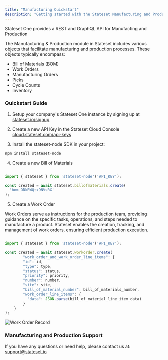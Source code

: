 ```yaml
---
title: "Manufacturing Quickstart"
description: "Getting started with the Stateset Manufacturing and Production API"
---
```


Stateset One provides a REST and GraphQL API for Manufacting and Production

The Manufacturing & Production module in Stateset includes various objects that facilitate manufacturing and production processes. These objects typically encompass:

- Bill of Materials (BOM)
- Work Orders
- Manufacturing Orders
- Picks
- Cycle Counts
- Inventory

### Quickstart Guide

1) Setup your company's Stateset One instance by signing up at <a href="https://stateset.io/signup">stateset.io/signup</a>

2) Create a new API Key in the Stateset Cloud Console <a href="https://cloud.stateset.com/api-keys">cloud.stateset.com/api-keys</a>

3) Install the stateset-node SDK in your project:

```jsx
npm install stateset-node
```

4) Create a new Bill of Materials

```jsx javascript   

import { stateset } from 'stateset-node'('API_KEY');

const created = await stateset.billofmaterials.create(
  'bom_ODkRWQtx9NVsRX'
);

```


5) Create a Work Order

Work Orders serve as instructions for the production team, providing guidance on the specific tasks, operations, and steps needed to manufacture a product. Stateset enables the creation, tracking, and management of work orders, ensuring efficient production execution.

```jsx javascript

import { stateset } from 'stateset-node'('API_KEY');

const created = await stateset.workorder.create(
        "work_order_and_work_order_line_items": {
        "id": id,
        "type": type,
        "status": status,
        "priority": priority,
        "number": number,
        "site": site,
        "bill_of_material_number": bill_of_materials_number,
        "work_order_line_items": {
          "data": JSON.parse(bill_of_material_line_item_data)
        }
    }
);

```

![Work Order Record](/images/manufacturing/workorder.png)

### Manufacturing and Production Support

If you have any questions or need help, please contact us at: <a href="mailTo:support@stateset.io">support@stateset.io</a>